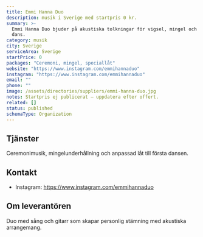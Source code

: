 ```yaml
---
title: Emmi Hanna Duo
description: musik i Sverige med startpris 0 kr.
summary: >-
  Emmi Hanna Duo bjuder på akustiska tolkningar för vigsel, mingel och första
  dans.
category: musik
city: Sverige
serviceArea: Sverige
startPrice: 0
packages: "Ceremoni, mingel, speciallåt"
website: "https://www.instagram.com/emmihannaduo"
instagram: "https://www.instagram.com/emmihannaduo"
email: ""
phone: ""
image: /assets/directories/suppliers/emmi-hanna-duo.jpg
notes: Startpris ej publicerat – uppdatera efter offert.
related: []
status: published
schemaType: Organization
---
```


## Tjänster

Ceremonimusik, mingelunderhållning och anpassad låt till första dansen.

## Kontakt

- Instagram: https://www.instagram.com/emmihannaduo

## Om leverantören

Duo med sång och gitarr som skapar personlig stämning med akustiska arrangemang.

